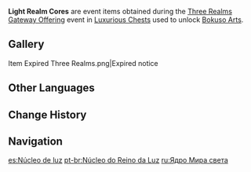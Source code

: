 {{Item Infobox
|id           = 101693
|image        = Item Light Realm Core.png
|type         = Consumables
|group        = Event Items
|invCategory  = Precious Items
|quality      = 4
|description  = You discovered this mysterious stone while exploring the darkened realm of Enkanomiya.<br />The Light Realm gave humans additional means to resist the Abyss.
|source1      = [[Three Realms Gateway Offering]] Event from [[Luxurious Chests]]
|event        = Three Realms Gateway Offering
}}
'''Light Realm Cores''' are event items obtained during the [[Three Realms Gateway Offering]] event in [[Luxurious Chest]]s used to unlock [[Three Realms Gateway Offering#Bokuso Arts|Bokuso Arts]].

==Gallery==
<gallery>
Item Expired Three Realms.png|Expired notice
</gallery>

==Other Languages==
{{Other Languages
|en      = Light Realm Core
|zhs     = 光界之核
|zhs_rm  = Guāng Jiè zhī Hé
|zht     = 光界之核
|zht_rm  = Guāng Jiè zhī Hé
|zh_tl   = Core of the Light Realm
|ja      = 光界の核
|ja_rm   = Koukai no Kaku
|ja_tl   = Core of the Light Realm
|ko      = 광계의 핵
|ko_rm   = Gwanggye-ui Haek
|ko_tl   = Core of the Light Realm
|es      = Núcleo de luz
|es_tl   = Core of Light
|fr      = Noyau du Royaume de la lumière
|fr_tl   = Core of the Light Realm
|ru      = Ядро Мира света
|ru_tl   = Core of the World of Light
|th      = Light Realm Core
|vi      = Hạt Nhân Ánh Sáng
|vi_tl   = 
|de      = Kern der Lichtwelt
|de_tl   = Core of the Light World
|id      = Inti Dunia Terang
|id_tl   = Light Realm Core
|pt      = Núcleo do Reino da Luz
|pt_tl   = 
|tr      = Işık Diyarı Çekirdeği
|tr_tl   = 
|it      = Nucleo del Regno della luce
|it_tl   = 
}}

==Change History==
{{Change History|2.5}}

==Navigation==
{{Precious Navbox|Item}}

[[es:Núcleo de luz]]
[[pt-br:Núcleo do Reino da Luz]]
[[ru:Ядро Мира света]]